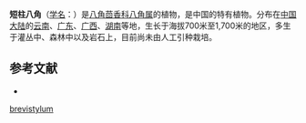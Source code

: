 {{Speciesbox
| status = 
| status_system = 
| image =
| taxon = Illicium brevistylum
| authority = [[A.C.Sm.|A.C.Sm.]], 1947
}}

'''短柱八角'''（[[学名|学名]]：{{lang|la|''Illicium brevistylum''}}）是[[八角茴香科|八角茴香科]][[八角属|八角属]]的植物，是中国的特有植物。分布在[[中国大陆|中国大陆]]的[[云南|云南]]、[[广东|广东]]、[[广西|广西]]、[[湖南|湖南]]等地，生长于海拔700米至1,700米的地区，多生于灌丛中、森林中以及岩石上，目前尚未由人工引种栽培。

== 参考文献 ==
<div class="references-small">
* {{cite web| url =http://www.bioinfo.cn/db05/KmzwSpecies.php?action=view&id=11283| title =短柱八角| work =《中国高等植物数据库全库》| publisher =中国科学院微生物研究所| author =昆明植物研究所| accessdate =2009-02-24| deadurl =yes| archiveurl =https://web.archive.org/web/20160305065027/http://www.bioinfo.cn/db05/KmzwSpecies.php?action=view&id=11283| archivedate =2016-03-05}}
</div>
{{Taxonbar|from=Q12237804}}

[[Category:八角属|brevistylum]]


{{植物小作品}}